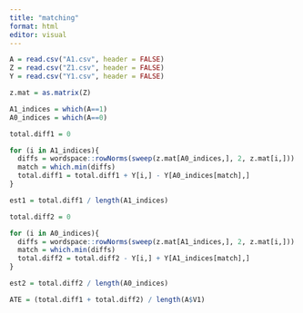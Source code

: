 ```yaml
---
title: "matching"
format: html
editor: visual
---
```


```r
A = read.csv("A1.csv", header = FALSE)
Z = read.csv("Z1.csv", header = FALSE)
Y = read.csv("Y1.csv", header = FALSE)
```

```r
z.mat = as.matrix(Z)

A1_indices = which(A==1)
A0_indices = which(A==0)
```

```r
total.diff1 = 0

for (i in A1_indices){
  diffs = wordspace::rowNorms(sweep(z.mat[A0_indices,], 2, z.mat[i,]))
  match = which.min(diffs)
  total.diff1 = total.diff1 + Y[i,] - Y[A0_indices[match],]
}

est1 = total.diff1 / length(A1_indices)
```

```r
total.diff2 = 0

for (i in A0_indices){
  diffs = wordspace::rowNorms(sweep(z.mat[A1_indices,], 2, z.mat[i,]))
  match = which.min(diffs)
  total.diff2 = total.diff2 - Y[i,] + Y[A1_indices[match],]
}

est2 = total.diff2 / length(A0_indices)
```

```r
ATE = (total.diff1 + total.diff2) / length(A$V1)
```